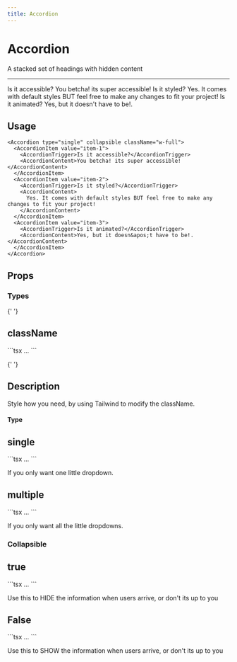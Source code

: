 ```yaml
---
title: Accordion
---
```


# Accordion

A stacked set of headings with hidden content

---


<div>
  <Accordion type="single" collapsible className="w-full">
    <AccordionItem value="item-1">
      <AccordionTrigger>Is it accessible?</AccordionTrigger>
      <AccordionContent>You betcha! its super accessible!</AccordionContent>
    </AccordionItem>
    <AccordionItem value="item-2">
      <AccordionTrigger>Is it styled?</AccordionTrigger>
      <AccordionContent>
        Yes. It comes with default styles BUT feel free to make any changes to fit your project!
      </AccordionContent>
    </AccordionItem>
    <AccordionItem value="item-3">
      <AccordionTrigger>Is it animated?</AccordionTrigger>
      <AccordionContent>Yes, but it doesn&apos;t have to be!.</AccordionContent>
    </AccordionItem>
  </Accordion>
</div>

## Usage

```tsx
<Accordion type="single" collapsible className="w-full">
  <AccordionItem value="item-1">
    <AccordionTrigger>Is it accessible?</AccordionTrigger>
    <AccordionContent>You betcha! its super accessible!</AccordionContent>
  </AccordionItem>
  <AccordionItem value="item-2">
    <AccordionTrigger>Is it styled?</AccordionTrigger>
    <AccordionContent>
      Yes. It comes with default styles BUT feel free to make any changes to fit your project!
    </AccordionContent>
  </AccordionItem>
  <AccordionItem value="item-3">
    <AccordionTrigger>Is it animated?</AccordionTrigger>
    <AccordionContent>Yes, but it doesn&apos;t have to be!.</AccordionContent>
  </AccordionItem>
</Accordion>
```

## Props

### Types

<div className='flex justify-between gap-3 my-10'>

{' '}

<div className="flex flex-col">
  <h2 className="text-center underline">className</h2>
  ```tsx
  <Accordion className="...">...</Accordion>
  ```
</div>

{' '}

<div className="flex flex-col">
  <h2 className="text-center underline">Description</h2>
  <p className="flex mt-8 px-4">Style how you need, by using Tailwind to modify the className.</p>
</div>

</div>

#### Type

<div className='flex gap-3 my-10'>

<div className="flex flex-col">
  <h2 className="text-center underline">single</h2>
  ```tsx
  <Accordion type="single">...</Accordion>
  ```
</div>

<div className="flex flex-col justify-center">
  <p className="flex mt-8 px-8">If you only want one little dropdown.</p>
</div>
</div>

<div className="flex gap-3">

<div>
  <h2 className="text-center underline">multiple</h2>
  ```tsx
  <Accordion type="multiple">...</Accordion>
  ```
</div>

  <p className="flex mt-10 pt-4 px-4">If you only want all the little dropdowns.</p>
</div>

### Collapsible

<div className='flex justify-between gap-3 my-10'>

<div className="flex w-1/2 flex-col">
  <h2 className="text-center underline">true</h2>
  ```tsx
  <Accordion collapsible>...</Accordion>
  ```
</div>

<div className="flex">
  <p className="flex mt-8 px-10 py-5">
    Use this to HIDE the information when users arrive, or don&apos;t its up to you
  </p>
</div>

</div>

<div className='flex  gap-3 my-10'>

<div className="flex w-1/2 flex-col">
  <h2 className="text-center underline">False</h2>
  ```tsx
  <Accordion>...</Accordion>
  ```
</div>

<div className="flex">
  <p className="flex mt-8 px-10 py-5">
    Use this to SHOW the information when users arrive, or don&apos;t its up to you
  </p>
</div>

</div>
